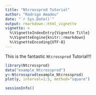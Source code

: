 ```yaml
---
title: "Ntcrossprod Tutorial"
author: "Rodrigo Amadeu"
date: "`r Sys.Date()`"
output: rmarkdown::html_vignette
vignette: >
  %\VignetteIndexEntry{Vignette Title}
  %\VignetteEngine{knitr::rmarkdown}
  %\VignetteEncoding{UTF-8}
---
```


This is the fantastic `Ntcrossprod` Tutorial!!!

```r
library(Ntcrossprod)
data("example_Ntcrossprod")
y<-Ntcrossprod(example_Ntcrossprod)
plot(y, interval=1:5, method="square")
```

```r
sessionInfo()
```

